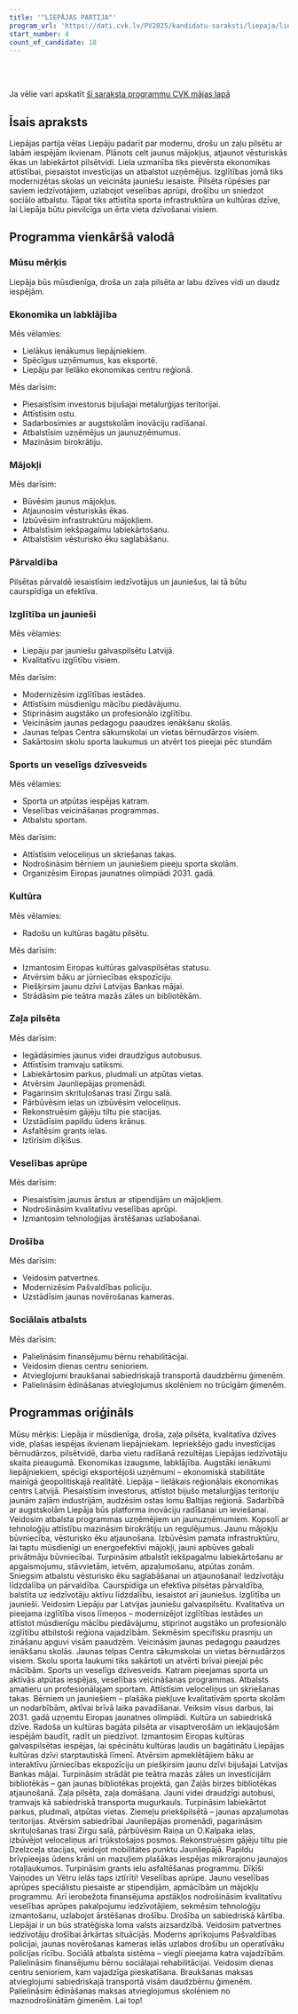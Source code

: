 ```yaml
---
title: '"LIEPĀJAS PARTIJA"'
program_url: 'https://dati.cvk.lv/PV2025/kandidatu-saraksti/liepaja/liepajas-partija'
start_number: 4
count_of_candidate: 18
---
```



<Badge text="Ekonomikas izaugsme" variant="note" size="small" /> <Badge text="Mājokļu būvniecība" variant="note" size="small" /> <Badge text="Izglītība un jaunieši" variant="note" size="small" /> <Badge text="Zaļa pilsēta" variant="note" size="small" /> <Badge text="Sociālais atbalsts" variant="note" size="small" />

<br/><br/> 

<Card title='Šis ir mākslīga intelekta ģenerēts apraksts' icon='starlight'>
    Ja vēlie vari apskatīt <a href={frontmatter.program_url} target='_blank'>šī saraksta programmu CVK mājas lapā</a>
    </Card>

## Īsais apraksts

Liepājas partija vēlas Liepāju padarīt par modernu, drošu un zaļu pilsētu ar labām iespējām ikvienam. Plānots celt jaunus mājokļus, atjaunot vēsturiskās ēkas un labiekārtot pilsētvidi. Liela uzmanība tiks pievērsta ekonomikas attīstībai, piesaistot investīcijas un atbalstot uzņēmējus. Izglītības jomā tiks modernizētas skolas un veicināta jauniešu iesaiste. Pilsēta rūpēsies par saviem iedzīvotājiem, uzlabojot veselības aprūpi, drošību un sniedzot sociālo atbalstu. Tāpat tiks attīstīta sporta infrastruktūra un kultūras dzīve, lai Liepāja būtu pievilcīga un ērta vieta dzīvošanai visiem.

## Programma vienkāršā valodā

### Mūsu mērķis
Liepāja būs mūsdienīga, droša un zaļa pilsēta ar labu dzīves vidi un daudz iespējām.

### Ekonomika un labklājība
Mēs vēlamies:
*   Lielākus ienākumus liepājniekiem.
*   Spēcīgus uzņēmumus, kas eksportē.
*   Liepāju par lielāko ekonomikas centru reģionā.

Mēs darīsim:
*   Piesaistīsim investorus bijušajai metalurģijas teritorijai.
*   Attīstīsim ostu.
*   Sadarbosimies ar augstskolām inovāciju radīšanai.
*   Atbalstīsim uzņēmējus un jaunuzņēmumus.
*   Mazināsim birokrātiju.

### Mājokļi
Mēs darīsim:
*   Būvēsim jaunus mājokļus.
*   Atjaunosim vēsturiskās ēkas.
*   Izbūvēsim infrastruktūru mājokļiem.
*   Atbalstīsim iekšpagalmu labiekārtošanu.
*   Atbalstīsim vēsturisko ēku saglabāšanu.

### Pārvaldība
Pilsētas pārvaldē iesaistīsim iedzīvotājus un jauniešus, lai tā būtu caurspīdīga un efektīva.

### Izglītība un jaunieši
Mēs vēlamies:
*   Liepāju par jauniešu galvaspilsētu Latvijā.
*   Kvalitatīvu izglītību visiem.

Mēs darīsim:
*   Modernizēsim izglītības iestādes.
*   Attīstīsim mūsdienīgu mācību piedāvājumu.
*   Stiprināsim augstāko un profesionālo izglītību.
*   Veicināsim jaunas pedagogu paaudzes ienākšanu skolās.
*   Jaunas telpas Centra sākumskolai un vietas bērnudārzos visiem.
*   Sakārtosim skolu sporta laukumus un atvērt tos pieejai pēc stundām

### Sports un veselīgs dzīvesveids
Mēs vēlamies:
*   Sporta un atpūtas iespējas katram.
*   Veselības veicināšanas programmas.
*   Atbalstu sportam.

Mēs darīsim:
*   Attīstīsim veloceliņus un skriešanas takas.
*   Nodrošināsim bērniem un jauniešiem pieeju sporta skolām.
*   Organizēsim Eiropas jaunatnes olimpiādi 2031. gadā.

### Kultūra
Mēs vēlamies:
*   Radošu un kultūras bagātu pilsētu.

Mēs darīsim:
*   Izmantosim Eiropas kultūras galvaspilsētas statusu.
*   Atvērsim bāku ar jūrniecības ekspozīciju.
*   Piešķirsim jaunu dzīvi Latvijas Bankas mājai.
*   Strādāsim pie teātra mazās zāles un bibliotēkām.

### Zaļa pilsēta
Mēs darīsim:
*   Iegādāsimies jaunus videi draudzīgus autobusus.
*   Attīstīsim tramvaju satiksmi.
*   Labiekārtosim parkus, pludmali un atpūtas vietas.
*   Atvērsim Jaunliepājas promenādi.
*   Pagarinsim skrituļošanas trasi Zirgu salā.
*   Pārbūvēsim ielas un izbūvēsim veloceliņus.
*   Rekonstruēsim gājēju tiltu pie stacijas.
*   Uzstādīsim papildu ūdens krānus.
*   Asfaltēsim grants ielas.
*   Iztīrīsim dīķīšus.

### Veselības aprūpe
Mēs darīsim:
*   Piesaistīsim jaunus ārstus ar stipendijām un mājokļiem.
*   Nodrošināsim kvalitatīvu veselības aprūpi.
*   Izmantosim tehnoloģijas ārstēšanas uzlabošanai.

### Drošība
Mēs darīsim:
*   Veidosim patvertnes.
*   Modernizēsim Pašvaldības policiju.
*   Uzstādīsim jaunas novērošanas kameras.

### Sociālais atbalsts
Mēs darīsim:
*   Palielināsim finansējumu bērnu rehabilitācijai.
*   Veidosim dienas centru senioriem.
*   Atvieglojumi braukšanai sabiedriskajā transportā daudzbērnu ģimenēm.
*   Palielināsim ēdināšanas atvieglojumus skolēniem no trūcīgām ģimenēm.

## Programmas oriģināls

Mūsu mērķis: Liepāja ir mūsdienīga, droša, zaļa pilsēta, kvalitatīva dzīves vide, plašas iespējas ikvienam liepājniekam. Iepriekšējo gadu investīcijas bērnudārzos, pilsētvidē, darba vietu radīšanā rezultējas Liepājas iedzīvotāju skaita pieaugumā.
Ekonomikas izaugsme, labklājība. Augstāki ienākumi liepājniekiem, spēcīgi eksportējoši uzņēmumi – ekonomiskā stabilitāte mainīgā ģeopolitiskajā realitātē. Liepāja – lielākais reģionālais ekonomikas centrs Latvijā.
Piesaistīsim investorus, attīstot bijušo metalurģijas teritoriju jaunām zaļām industrijām, audzēsim ostas lomu Baltijas reģionā. Sadarbībā ar augstskolām Liepāja būs platforma inovāciju radīšanai un ieviešanai. Veidosim atbalsta programmas uzņēmējiem un jaunuzņēmumiem.
Kopsolī ar tehnoloģiju attīstību mazināsim birokrātiju un regulējumus.
Jaunu mājokļu būvniecība, vēsturisko ēku atjaunošana. Izbūvēsim pamata infrastruktūru, lai taptu mūsdienīgi un energoefektīvi mājokļi, jauni apbūves gabali privātmāju būvniecībai. Turpināsim atbalstīt iekšpagalmu labiekārtošanu ar apgaismojumu, stāvvietām, ietvēm, apzaļumošanu, atpūtas zonām. Sniegsim atbalstu vēsturisko ēku saglabāšanai un atjaunošanai!
Iedzīvotāju līdzdalība un pārvaldība. Caurspīdīga un efektīva pilsētas pārvaldība, balstīta uz iedzīvotāju aktīvu līdzdalību, iesaistot arī jauniešus.
Izglītība un jaunieši. Veidosim Liepāju par Latvijas jauniešu galvaspilsētu. Kvalitatīva un pieejama izglītība visos līmeņos – modernizējot izglītības iestādes un attīstot mūsdienīgu mācību piedāvājumu, stiprinot augstāko un profesionālo izglītību atbilstoši reģiona vajadzībām. Sekmēsim specifisku prasmju un zināšanu apguvi visām paaudzēm. Veicināsim jaunas pedagogu paaudzes ienākšanu skolās.
Jaunas telpas Centra sākumskolai un vietas bērnudārzos visiem. Skolu sporta laukumi tiks sakārtoti un atvērti brīvai pieejai pēc mācībām.
Sports un veselīgs dzīvesveids. Katram pieejamas sporta un aktīvās atpūtas iespējas, veselības veicināšanas programmas. Atbalsts amatieru un profesionālajam sportam. Attīstīsim veloceliņus un skriešanas takas. Bērniem un jauniešiem – plašāka piekļuve kvalitatīvām sporta skolām un nodarbībām, aktīvai brīvā laika pavadīšanai. Veiksim visus darbus, lai 2031. gadā uzņemtu Eiropas jaunatnes olimpiādi.
Kultūra un sabiedriskā dzīve. Radoša un kultūras bagāta pilsēta ar visaptverošām un iekļaujošām iespējām baudīt, radīt un piedzīvot. Izmantosim Eiropas kultūras galvaspilsētas iespējas, lai spēcinātu kultūras ļaudis un bagātinātu Liepājas kultūras dzīvi starptautiskā līmenī. Atvērsim apmeklētājiem bāku ar interaktīvu jūrniecības ekspozīciju un piešķirsim jaunu dzīvi bijušajai Latvijas Bankas mājai. Turpināsim strādāt pie teātra mazās zāles un investīcijām bibliotēkās – gan jaunas bibliotēkas projektā, gan Zaļās birzes bibliotēkas atjaunošanā.
Zaļa pilsēta, zaļa domāšana. Jauni videi draudzīgi autobusi, tramvajs kā sabiedriskā transporta mugurkauls. Turpināsim labiekārtot parkus, pludmali, atpūtas vietas. Ziemeļu priekšpilsētā – jaunas apzaļumotas teritorijas. Atvērsim sabiedrībai Jaunliepājas promenādi, pagarināsim skrituļošanas trasi Zirgu salā, pārbūvēsim Raiņa un O.Kalpaka ielas, izbūvējot veloceliņus arī trūkstošajos posmos. Rekonstruēsim gājēju tiltu pie Dzelzceļa stacijas, veidojot mobilitātes punktu Jaunliepājā. Papildu brīvpieejas ūdens krāni un mazuļiem plašākas iespējas mikrorajonu jaunajos rotaļlaukumos. Turpināsim grants ielu asfaltēšanas programmu. Dīķīši Vaiņodes un Vētru ielās taps iztīrīti!
Veselības aprūpe. Jaunu veselības aprūpes speciālistu piesaiste ar stipendijām, apmācībām un mājokļu programmu. Arī ierobežota finansējuma apstākļos nodrošināsim kvalitatīvu veselības aprūpes pakalpojumu iedzīvotājiem, sekmēsim tehnoloģiju izmantošanu, uzlabojot ārstēšanas drošību.
Drošība un sabiedriskā kārtība. Liepājai ir un būs stratēģiska loma valsts aizsardzībā. Veidosim patvertnes iedzīvotāju drošībai ārkārtas situācijās. Moderns aprīkojums Pašvaldības policijai, jaunas novērošanas kameras ielās uzlabos drošību un operatīvāku policijas rīcību.
Sociālā atbalsta sistēma – viegli pieejama katra vajadzībām. Palielināsim finansējumu bērnu sociālajai rehabilitācijai. Veidosim dienas centru senioriem, kam vajadzīga pieskatīšana. Braukšanas maksas atvieglojumi sabiedriskajā transportā visām daudzbērnu ģimenēm. Palielināsim ēdināšanas maksas atvieglojumus skolēniem no maznodrošinātām ģimenēm.
Lai top!
